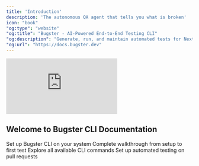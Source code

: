 ```yaml
---
title: 'Introduction'
description: 'The autonomous QA agent that tells you what is broken'
icon: "book"
"og:type": "website"
"og:title": "Bugster - AI-Powered End-to-End Testing CLI"
"og:description": "Generate, run, and maintain automated tests for Next.js and React applications with AI-powered test generation and self-healing locators."
"og:url": "https://docs.bugster.dev"
---
```


<iframe
  className="w-full aspect-video rounded-xl"
  src="https://www.youtube.com/embed/_QRi_oUf_mg"
  title="Bugster Introduction"
  frameBorder="0"
  allow="accelerometer; autoplay; clipboard-write; encrypted-media; gyroscope; picture-in-picture"
  allowFullScreen
></iframe>

## Welcome to Bugster CLI Documentation

<CardGroup cols={2}>
  <Card title="Install Bugster CLI" icon="download" href="/installation">
    Set up Bugster CLI on your system
  </Card>
  
  <Card title="Quick Start Guide" icon="rocket" href="/quickstart">
    Complete walkthrough from setup to first test
  </Card>
  
  <Card title="Browse Commands" icon="terminal" href="/commands/overview">
    Explore all available CLI commands
  </Card>
  
  <Card title="GitHub Integration" icon="github" href="/integrations/github">
    Set up automated testing on pull requests
  </Card>
</CardGroup>